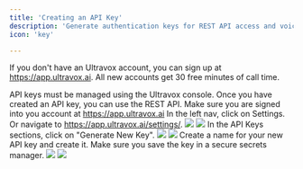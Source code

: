 ```yaml
---
title: 'Creating an API Key'
description: 'Generate authentication keys for REST API access and voice agent deployment.'
icon: 'key'

---
```


<Info>If you don't have an Ultravox account, you can sign up at https://app.ultravox.ai. All new accounts get 30 free minutes of call time.</Info>

API keys must be managed using the Ultravox console. Once you have created an API key, you can use the REST API.
<Steps>
  <Step title="Sign-In">
    Make sure you are signed into you account at https://app.ultravox.ai
  </Step>
  <Step title="Go to Settings">
    In the left nav, click on Settings. Or navigate to https://app.ultravox.ai/settings/.
    <img className="block h-64 dark:hidden" src="/images/screenshots/settings-light.png" />
    <img className="hidden h-64 dark:block" src="/images/screenshots/settings-dark.png" />
  </Step>
  <Step title="Click 'Generate New Key'">
    In the API Keys sections, click on "Generate New Key".
    <img className="block h-64 dark:hidden" src="/images/screenshots/generatenewapikey-light.png" />
    <img className="hidden h-64 dark:block" src="/images/screenshots/generatenewapikey-dark.png" />
  </Step>
  <Step title="Name the Key and Save">
    Create a name for your new API key and create it. Make sure you save the key in a secure secrets manager.
    <img className="block h-64 dark:hidden" src="/images/screenshots/newapikey-light.png" />
    <img className="hidden h-64 dark:block" src="/images/screenshots/newapikey-dark.png" />
  </Step>
</Steps>
